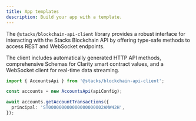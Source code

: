 ```yaml
---
title: App templates
description: Build your app with a template.
---
```



The `@stacks/blockchain-api-client` library provides a robust interface for interacting with the Stacks Blockchain API by offering type-safe methods to access REST and WebSocket endpoints.

The client includes automatically generated HTTP API methods, comprehensive Schemas for Clarity smart contract values, and a WebSocket client for real-time data streaming.

```ts
import { AccountsApi } from '@stacks/blockchain-api-client';

const accounts = new AccountsApi(apiConfig);

await accounts.getAccountTransactions({
  principal: 'ST000000000000000000002AMW42H',
});
```